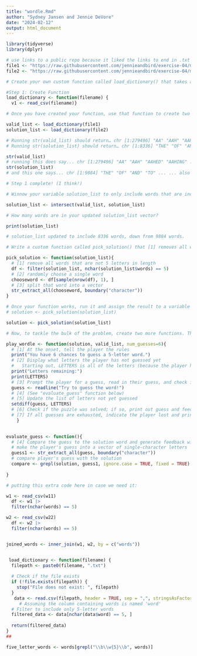 ```yaml
---
title: "wordle.Rmd"
author: "Sydney Jansen and Jennie DeVore"
date: "2024-02-12"
output: html_document
---
```


```r

library(tidyverse)
library(dplyr)

# use links to a public repo because it liked the links to end in .txt instead of the token when the repo was set to private
file1 <- "https://raw.githubusercontent.com/jennieandbird/exercise-04/main/collins-scrabble-words-2019.txt"
file2 <- "https://raw.githubusercontent.com/jennieandbird/exercise-04/main/google-10000-english-usa-no-swears.txt"

# Create your own custom function called load_dictionary() that takes a single argument, “filename”, that can be used to read in either of the two data files you downloaded.

#Step 1: Create Function
load_dictionary <- function(filename) {
  v1 <- read_csv(filename)}

# Once you have created your function, use that function to create two variables, solution_list and valid_list, that, respectively contain vectors of possible solution words and valid words to guess. That is, you should be able to run the following to create these two vectors

valid_list <- load_dictionary(file1)
solution_list <- load_dictionary(file2)

# Running str(valid_list) should return… chr [1:279496] "AA" "AAH" "AAHED" "AAHING"...
# Running str(solution_list) should return… chr [1:8336] "THE" "OF" "AND" "TO"...

str(valid_list)
# running this does say... chr [1:279496] "AA" "AAH" "AAHED" "AAHING" ..." ...so that's good!
str(solution_list)
# and this one says... chr [1:9884] "THE" "OF" "AND" "TO" ... ... also good!

# Step 1 complete! (I think!)

```
```r
# Winnow your variable solution_list to only include words that are included in valid_list. There are multiple ways that you could do this, but the set operation function, intersection() is an easy way. Use R help to look at the documentation for the intersection() function to see if you can get that to work. 

solution_list <- intersect(valid_list, solution_list)

# How many words are in your updated solution_list vector?

print(solution_list)

# solution_list updated to include 8336 words, down from 9884 words.

```
``` r
# Write a custom function called pick_solution() that [1] removes all words from solution_list that are not 5 letters in length, [2] then randomly chooses a single word from those that remain, and [3] then splits that word into a vector of single-character elements. You should be able to pass your solution_list vector as the argument to the function.

pick_solution <- function(solution_list){
  # [1] remove all words that are not 5 letters in length
  df <- filter(solution_list, nchar(solution_list$words) == 5)
  # [2] randomly choose a single word
  chooseword <- df[sample(nrow(df), 1), ]
  # [3] split that word into a vector
  str_extract_all(chooseword, boundary("character"))
}

# Once your function works, run it and assign the result to a variable called solution.
# solution <- pick_solution(solution_list)

solution <- pick_solution(solution_list)

```


``` r
# Now, to tackle the bulk of the problem, create two more functions. The first should be called play_wordle() and it should take three arguments: [1] the answer to the puzzle (the value of your solution variable), [2] a list of valid guesses (the contents of your valid_list variable), and [3] a value for “number of guesses”, which you should set to the original Wordle game default of 6.

play_wordle <- function(solution, valid_list, num_guesses=6){
  # [1] At the onset, tell the player the rules
  print("You have 6 chances to guess a 5-letter word.")
  # [2] Display what letters the player has not guessed yet
  #   Starting out, LETTERS is all of the letters (because the player has not guessed any yet) but will need to update with subtracted letters that were guessed
  print("Letters remaining:")
  print(LETTERS)
  # [3] Prompt the player for a guess, read in their guess, and check if it is valid
  guess <- readline("Try to guess the word!")
  # [4] (See "evaluate_guess" function below)
  # [5] Update the list of letters not yet guessed
  setdiff(guess, LETTERS)
  # [6] Check if the puzzle was solved; if so, print out guess and feedback history, if not, prompt for another guess
  # [7] If all guesses are exhausted, indicate the player lost and print out guess and feedback history
    }

  
evaluate_guess <- function(){
  # [4] Compare the guess to the solution word and generate feedback with a separate helper function  
  # make the player's guess into a vector of single-character letters
  guess1 <- str_extract_all(guess, boundary("character"))
  # compare player's guess with the solution
  compare <- grepl(solution, guess1, ignore.case = TRUE, fixed = TRUE)
  
}

```

```r
# putting this extra code here in case we need it:

w1 <- read_csv(w11)
  df <- w1 |>
  filter(nchar(words) == 5)

w2 <- read_csv(w22)
  df <- w2 |>
  filter(nchar(words) == 5)


joined_words <- inner_join(w1, w2, by = c("words"))


 load_dictionary <- function(filename) {
  filepath <- paste0(filename, ".txt")
  
  # Check if the file exists
  if (!file.exists(filepath)) {
    stop("File does not exist: ", filepath)
  }
   data <- read.csv(filepath, header = TRUE, sep = ",", stringsAsFactors = FALSE)
     # Assuming the column containing words is named 'word'
  # Filter to include only 5-letter words
  filtered_data <- data[nchar(data$word) == 5, ]
  
  return(filtered_data)
}
##

five_letter_words <- words[grepl("\\b\\w{5}\\b", words)]
```